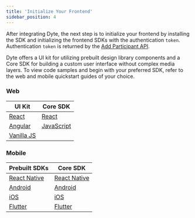 ```yaml
---
title: 'Initialize Your Frontend'
sidebar_position: 4
---
```


After integrating Dyte, the next step is to initialize your frontend by installing the SDK and initializing the frontend SDKs with the authentication `token`. Authentication `token` is returned by the [Add Participant API](/guides/voice-conf/build-voice-video-app#step-5-add-participants).

Dyte offers a UI kit for utilizing prebuilt design library components and a Core SDK for building a custom user interface without complex media layers. To view code samples and begin with your preferred SDK, refer to the web and mobile quickstart guides of your choice.

### Web

| **UI Kit**                            | **Core SDK**             |
| ------------------------------------- | ------------------------ |
| [React](/react-ui-kit/quickstart)     | [React](/react-web-core) |
| [Angular](/angular-ui-kit/quickstart) | [JavaScript](/web-core)  |
| [Vanilla JS](/ui-kit/quickstart)      |                          |

### Mobile

| **Prebuilt SDKs**              | **Core SDK**             |
| ------------------------------ | ------------------------ |
| [React Native](/react-native)  | [React Native](/rn-core) |
| [Android](/android)            | [Android](/android-core) |
| [iOS](ios)                     | [iOS](/ios-core)         |
| [Flutter](/flutter/quickstart) | [Flutter](/flutter-core) |
